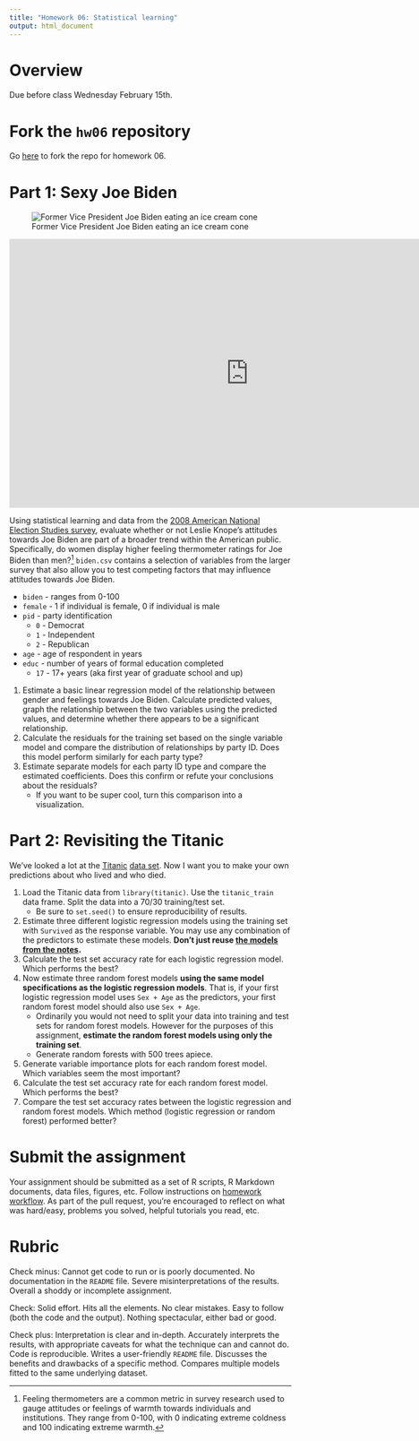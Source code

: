 ```yaml
---
title: "Homework 06: Statistical learning"
output: html_document
---
```


# Overview

Due before class Wednesday February 15th.

# Fork the `hw06` repository

Go [here](https://github.com/uc-cfss/hw06) to fork the repo for homework 06.

# Part 1: Sexy Joe Biden

![Former Vice President Joe Biden eating an ice cream cone](images/biden.jpg)

<iframe width="853" height="480" src="https://www.youtube.com/embed/NvbMB_GGR6s?rel=0" frameborder="0" allowfullscreen></iframe>

Using statistical learning and data from the [2008 American National Election Studies survey](http://www.electionstudies.org/), evaluate whether or not Leslie Knope's attitudes towards Joe Biden are part of a broader trend within the American public. Specifically, do women display higher feeling thermometer ratings for Joe Biden than men?^[Feeling thermometers are a common metric in survey research used to gauge attitudes or feelings of warmth towards individuals and institutions. They range from 0-100, with 0 indicating extreme coldness and 100 indicating extreme warmth.] `biden.csv` contains a selection of variables from the larger survey that also allow you to test competing factors that may influence attitudes towards Joe Biden.

* `biden` - ranges from 0-100
* `female` - 1 if individual is female, 0 if individual is male
* `pid` - party identification
    * `0` - Democrat
    * `1` - Independent
    * `2` - Republican
* `age` - age of respondent in years
* `educ` - number of years of formal education completed
    * `17` - 17+ years (aka first year of graduate school and up)

1. Estimate a basic linear regression model of the relationship between gender and feelings towards Joe Biden. Calculate predicted values, graph the relationship between the two variables using the predicted values, and determine whether there appears to be a significant relationship.
1. Calculate the residuals for the training set based on the single variable model and compare the distribution of relationships by party ID. Does this model perform similarly for each party type?
1. Estimate separate models for each party ID type and compare the estimated coefficients. Does this confirm or refute your conclusions about the residuals?
    * If you want to be super cool, turn this comparison into a visualization.

# Part 2: Revisiting the Titanic

We've looked a lot at the [Titanic](stat003_logistic_regression.html) [data set](stat004_decision_trees.html). Now I want you to make your own predictions about who lived and who died.

1. Load the Titanic data from `library(titanic)`. Use the `titanic_train` data frame. Split the data into a 70/30 training/test set.
    * Be sure to `set.seed()` to ensure reproducibility of results.
1. Estimate three different logistic regression models using the training set with `Survived` as the response variable. You may use any combination of the predictors to estimate these models. **Don't just reuse [the models from the notes](stat003_logistic_regression.html#logistic_regression).**
1. Calculate the test set accuracy rate for each logistic regression model. Which performs the best?
1. Now estimate three random forest models **using the same model specifications as the logistic regression models**. That is, if your first logistic regression model uses `Sex + Age` as the predictors, your first random forest model should also use `Sex + Age`.
    * Ordinarily you would not need to split your data into training and test sets for random forest models. However for the purposes of this assignment, **estimate the random forest models using only the training set**.
    * Generate random forests with 500 trees apiece.
1. Generate variable importance plots for each random forest model. Which variables seem the most important?
1. Calculate the test set accuracy rate for each random forest model. Which performs the best?
1. Compare the test set accuracy rates between the logistic regression and random forest models. Which method (logistic regression or random forest) performed better?

# Submit the assignment

Your assignment should be submitted as a set of R scripts, R Markdown documents, data files, figures, etc. Follow instructions on [homework workflow](hw00_homework_guidelines.html#homework_workflow). As part of the pull request, you're encouraged to reflect on what was hard/easy, problems you solved, helpful tutorials you read, etc.

# Rubric

Check minus: Cannot get code to run or is poorly documented. No documentation in the `README` file. Severe misinterpretations of the results. Overall a shoddy or incomplete assignment.

Check: Solid effort. Hits all the elements. No clear mistakes. Easy to follow (both the code and the output). Nothing spectacular, either bad or good.

Check plus: Interpretation is clear and in-depth. Accurately interprets the results, with appropriate caveats for what the technique can and cannot do. Code is reproducible. Writes a user-friendly `README` file. Discusses the benefits and drawbacks of a specific method. Compares multiple models fitted to the same underlying dataset.
